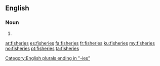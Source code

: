 ==English==

===Noun===
{{head|en|plural}}

# {{plural of|fishery|lang=en}}

[[Category:English plurals ending in "-ies"]]

[[ar:fisheries]]
[[es:fisheries]]
[[fa:fisheries]]
[[fr:fisheries]]
[[ku:fisheries]]
[[my:fisheries]]
[[no:fisheries]]
[[pt:fisheries]]
[[ta:fisheries]]